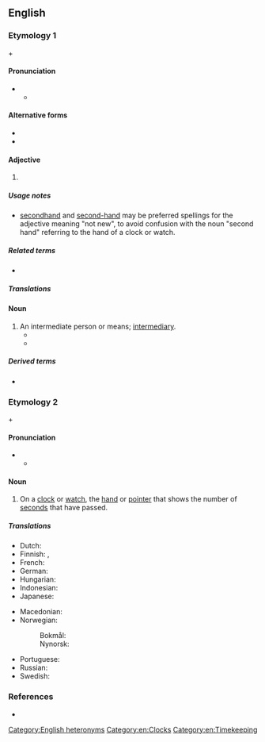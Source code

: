 {{also|second-hand|secondhand}}
==English==

===Etymology 1===
{{m|en|second||pos=ordinal}} + {{m|en|hand||party}}

====Pronunciation====
* {{IPA|en|/ˌsɛkənd ˈhænd/}}
** {{audio|en|LL-Q1860 (eng)-Vealhurl-second hand1.wav|Audio (UK)}}

====Alternative forms====
* {{l|en|secondhand}}
* {{l|en|second-hand}}

====Adjective====
{{en-adj|-}}

# {{alternative form of|en|secondhand}}

=====Usage notes=====
* [[secondhand]] and [[second-hand]] may be preferred spellings for the adjective meaning "not new", to avoid confusion with the noun "second hand" referring to the hand of a clock or watch.

=====Related terms=====
* {{l|en|at second hand}}

=====Translations=====
{{trans-see|secondhand}}

====Noun====
{{en-noun}}

# An intermediate person or means; [[intermediary]].
#* {{quote-book|en|year=1826|title=Memoirs of Jonathan Swift, D.D., Dean of St Patrick's, Dublin| page=135| url=https://books.google.com/books?isbn=1108034187| editor={{w|Walter Scott}}| passage=“My Lord Oxford, by a '''second hand''', proposed my being his chaplain, which I, by a '''second hand''', excused.}}
#* {{quote-book|en|title=The Magdalen, and other tales| page=3| url=https://books.google.com/books?id=i6cBAAAAQAAJ| author=James Sheridan Knowles| year=1832| passage=Under certain circumstances there is always a danger in a young man's playing the benefactor towards the other sex, in his own person. A thousand times better do it by a '''second hand''' — engage the services of some kind aunt or female cousin.}}

=====Derived terms=====
* {{l|en|at second hand}}

===Etymology 2===
{{m|en|second||unit of time}} + {{m|en|hand||pointer}}

====Pronunciation====
* {{IPA|en|/ˈsɛkənd ˌhænd/}}
** {{audio|en|LL-Q1860 (eng)-Vealhurl-second hand2.wav|Audio (UK)}}

====Noun====
{{en-noun}}

# On a [[clock]] or [[watch]], the [[hand]] or [[pointer]] that shows the number of [[second]]s that have passed.

=====Translations=====
{{trans-top|the hand or pointer that shows the number of seconds that have passed}}
* Dutch: {{t+|nl|secondewijzer|m}}
* Finnish: {{t+|fi|sekuntiosoitin}}, {{t+|fi|sekuntiviisari}}
* French: {{t+|fr|trotteuse}}
* German: {{t|de|Sekundenzeiger|m}}
* Hungarian: {{t|hu|másodpercmutató}}
* Indonesian: {{t|id|jarum detik}}
* Japanese: {{t|ja|秒針|tr=byōshin|sc=Jpan}}
{{trans-mid}}
* Macedonian: {{t|mk|секунда́рник|m}}
* Norwegian:
*: Bokmål: {{t+|nb|sekundviser|m}}
*: Nynorsk: {{t|nn|sekundvisar|m}}
* Portuguese: {{t|pt|[[ponteiro]] [[dos]] [[segundos]]|m}}
* Russian: {{t|ru|секу́ндная стре́лка|f}}
* Swedish: {{t+|sv|sekundvisare|c}}
{{trans-bottom}}

===References===
* {{R:OneLook}}

[[Category:English heteronyms]]
[[Category:en:Clocks]]
[[Category:en:Timekeeping]]
